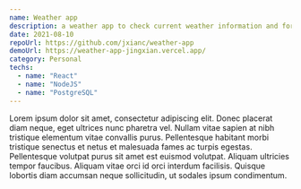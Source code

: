 ```yaml
---
name: Weather app
description: a weather app to check current weather information and forecast
date: 2021-08-10
repoUrl: https://github.com/jxianc/weather-app
demoUrl: https://weather-app-jingxian.vercel.app/
category: Personal
techs:
  - name: "React"
  - name: "NodeJS"
  - name: "PostgreSQL"
---
```


Lorem ipsum dolor sit amet, consectetur adipiscing elit. Donec placerat diam neque, eget ultrices nunc pharetra vel. Nullam vitae sapien at nibh tristique elementum vitae convallis purus. Pellentesque habitant morbi tristique senectus et netus et malesuada fames ac turpis egestas. Pellentesque volutpat purus sit amet est euismod volutpat. Aliquam ultricies tempor faucibus. Aliquam vitae orci id orci interdum facilisis. Quisque lobortis diam accumsan neque sollicitudin, ut sodales ipsum condimentum.
